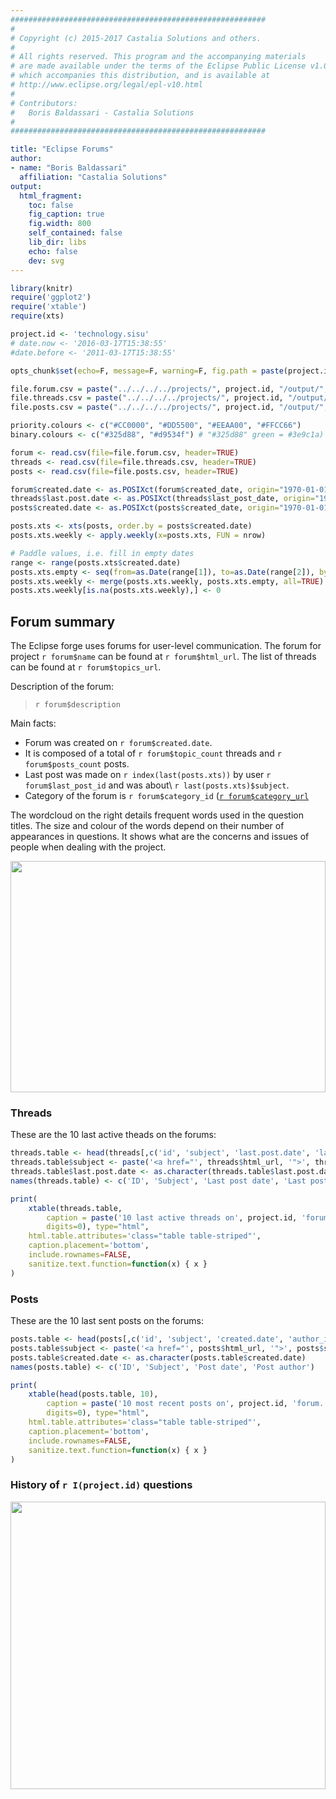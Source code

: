 ```yaml
---
#########################################################
#
# Copyright (c) 2015-2017 Castalia Solutions and others.
#
# All rights reserved. This program and the accompanying materials
# are made available under the terms of the Eclipse Public License v1.0
# which accompanies this distribution, and is available at
# http://www.eclipse.org/legal/epl-v10.html
#
# Contributors:
#   Boris Baldassari - Castalia Solutions
#
#########################################################

title: "Eclipse Forums"
author:
- name: "Boris Baldassari"
  affiliation: "Castalia Solutions"
output:
  html_fragment:
    toc: false
    fig_caption: true
    fig.width: 800
    self_contained: false
    lib_dir: libs
    echo: false
    dev: svg
---
```


```r
library(knitr)
require('ggplot2')
require('xtable')
require(xts)

project.id <- 'technology.sisu'
# date.now <- '2016-03-17T15:38:55'
#date.before <- '2011-03-17T15:38:55'

opts_chunk$set(echo=F, message=F, warning=F, fig.path = paste(project.id, '_', sep=""))

file.forum.csv = paste("../../../../projects/", project.id, "/output/", project.id, '_eclipse_forums_forum.csv', sep="")
file.threads.csv = paste("../../../../projects/", project.id, "/output/", project.id, '_eclipse_forums_threads.csv', sep="")
file.posts.csv = paste("../../../../projects/", project.id, "/output/", project.id, '_eclipse_forums_posts.csv', sep="")

priority.colours <- c("#CC0000", "#DD5500", "#EEAA00", "#FFCC66")
binary.colours <- c("#325d88", "#d9534f") # "#325d88" green = #3e9c1a)

forum <- read.csv(file=file.forum.csv, header=TRUE)
threads <- read.csv(file=file.threads.csv, header=TRUE)
posts <- read.csv(file=file.posts.csv, header=TRUE)

forum$created.date <- as.POSIXct(forum$created_date, origin="1970-01-01")
threads$last.post.date <- as.POSIXct(threads$last_post_date, origin="1970-01-01")
posts$created.date <- as.POSIXct(posts$created_date, origin="1970-01-01")

posts.xts <- xts(posts, order.by = posts$created.date)
posts.xts.weekly <- apply.weekly(x=posts.xts, FUN = nrow)

# Paddle values, i.e. fill in empty dates
range <- range(posts.xts$created.date)
posts.xts.empty <- seq(from=as.Date(range[1]), to=as.Date(range[2]), by=7)
posts.xts.weekly <- merge(posts.xts.weekly, posts.xts.empty, all=TRUE)
posts.xts.weekly[is.na(posts.xts.weekly),] <- 0

```

<div class="row"><div class="col-lg-6">

## Forum summary

The Eclipse forge uses forums for user-level communication. The forum for project ``r forum$name`` can be found at ``r forum$html_url``. The list of threads can be found at ``r forum$topics_url``. 

Description of the forum:

> `r forum$description`

Main facts:

* Forum was created on ``r forum$created.date``.
* It is composed of a total of ``r forum$topic_count`` threads and ``r forum$posts_count`` posts.
* Last post was made on ``r index(last(posts.xts))`` by user ``r forum$last_post_id`` and was about\\ ``r last(posts.xts)$subject``.
* Category of the forum is ``r forum$category_id`` ([`r forum$category_url`](see category)

The wordcloud on the right details frequent words used in the question titles. The size and colour of the words depend on their number of appearances in questions. It shows what are the concerns and issues of people when dealing with the project.</p>

 </div><div class="col-lg-5">

 <img src="/projects/`r project.id`/EclipseForums/eclipse_forums_wordcloud.svg" frameborder="0" style="width: 100%; height: 370px" />

</div></div>

### Threads

<p>These are the 10 last active theads on the forums:</p>


```r
threads.table <- head(threads[,c('id', 'subject', 'last.post.date', 'last_post_id', 'replies', 'views')], 10)
threads.table$subject <- paste('<a href="', threads$html_url, '">', threads$subject, '</a>', sep='')
threads.table$last.post.date <- as.character(threads.table$last.post.date)
names(threads.table) <- c('ID', 'Subject', 'Last post date', 'Last post author', 'Replies', 'Views')

print(
    xtable(threads.table,
        caption = paste('10 last active threads on', project.id, 'forum.', sep=" "),
        digits=0), type="html",
    html.table.attributes='class="table table-striped"',
    caption.placement='bottom',
    include.rownames=FALSE,
    sanitize.text.function=function(x) { x }
)
```



### Posts

<p>These are the 10 last sent posts on the forums:</p>


```r
posts.table <- head(posts[,c('id', 'subject', 'created.date', 'author_id')], 10)
posts.table$subject <- paste('<a href="', posts$html_url, '">', posts$subject, '</a>', sep='')
posts.table$created.date <- as.character(posts.table$created.date)
names(posts.table) <- c('ID', 'Subject', 'Post date', 'Post author')

print(
    xtable(head(posts.table, 10),
        caption = paste('10 most recent posts on', project.id, 'forum.', sep=" "),
        digits=0), type="html",
    html.table.attributes='class="table table-striped"',
    caption.placement='bottom',
    include.rownames=FALSE,
    sanitize.text.function=function(x) { x }
)
```


<div class="row"><div class="col-lg-12">

### History of `r I(project.id)` questions

<img src="/projects/`r project.id`/EclipseForums/eclipse_forums_hist.svg" frameborder="0" style="width: 100%; height: 460px" />

</div></div>
